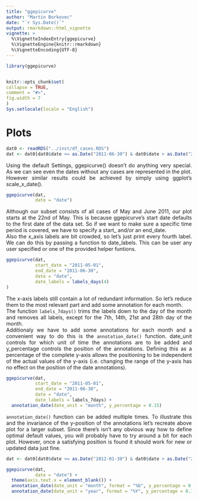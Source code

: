 ```yaml
---
title: "ggepicurve"
author: "Martin Borkovec"
date: "`r Sys.Date()`"
output: rmarkdown::html_vignette
vignette: >
  %\VignetteIndexEntry{ggepicurve}
  %\VignetteEngine{knitr::rmarkdown}
  %\VignetteEncoding{UTF-8}   
---
```

<style>
body {
text-align: justify}
</style>

```r
library(ggepicurve)


knitr::opts_chunk$set(
collapse = TRUE,
comment = "#>",
fig.width = 7
)
Sys.setlocale(locale = "English")
```


# Plots 


```r
dat0 <- readRDS("../inst/df_cases.RDS")
dat <- dat0[dat0$date <= as.Date("2011-06-30") & dat0$date > as.Date("2011-05-01"),]
```

Using the default Settings, ggepicurve() doesn't do anything very special. As we can see even the dates without any cases are represented in the plot. However similar results could be achieved by simply using ggplot's scale_x_date().
```r
ggepicurve(dat,
           date = "date")
```

Although our subset consists of all cases of May and June 2011, our plot starts at the 22nd of May. This is because ggepicurve's start date defaults to the first date of the data set. So if we want to make sure a specific time period is covered, we have to specify a start_ and/or an end_date.  
Also the x_axis labels are bit crowded, so let's just print every fourth label. We can do this by passing a function to date_labels. This can be user any user specified or one of the provided helper funtions.
```r
ggepicurve(dat,
           start_date = "2011-05-01",
           end_date = "2011-06-30",
           date = "date",
           date_labels = labels_days(4)
)
```

The x-axis labels still contain a lot of redundant information. So let's reduce them to the most relevant part and add some annotation for each month.  
The function `labels_7days()`  trims the labels down to the day of the month and removes all labels, except for the 7th, 14th, 21st and 28th day of the month.  
Additionaly we have to add some annotations for each month and a convenient way to do this is the `annotation_date()` function. date_unit controls for which unit of time the annotations are to be added and y_percentage controls the position of the annotations. Defining this as a percentage of the complete y-axis allows the positioning to be independent of the actual values of the y-axis (i.e. changing the range of the y-axis has no effect on the position of the date annotations). 

```r
ggepicurve(dat,
           start_date = "2011-05-01",
           end_date = "2011-06-30",
           date = "date",
           date_labels = labels_7days) +
  annotation_date(date_unit = "month", y_percentage = 0.15)
```

`annotation_date()` function can be added multiple times. To illustrate this and the invariance of the y-position of the annotations let's recreate above plot for a larger subset.
Since there's isn't any obvious way how to define optimal default values, you will probably have to try around a bit for each plot. However, once a satisfying position is found it should work for new or updated data just fine.

```r
dat <- dat0[dat0$date <= as.Date("2012-01-30") & dat0$date > as.Date("2011-05-01"),]
```
```r
ggepicurve(dat,
           date = "date") +
  theme(axis.text.x = element_blank()) +
  annotation_date(date_unit = "month", format = "%b", y_percentage = 0.05) +
  annotation_date(date_unit = "year", format = "%Y", y_percentage = 0.15, extra_lines = 2)
```

